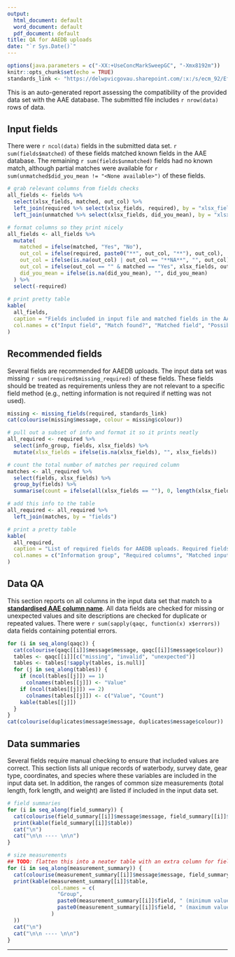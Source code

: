 ```yaml
---
output:
  html_document: default
  word_document: default
  pdf_document: default
title: QA for AAEDB uploads
date: "`r Sys.Date()`"
---
```


```r
options(java.parameters = c("-XX:+UseConcMarkSweepGC", "-Xmx8192m"))
knitr::opts_chunk$set(echo = TRUE)
standards_link <- "https://delwpvicgovau.sharepoint.com/:x:/s/ecm_92/Ef0hdVPgLa5Eud1xoKyASvQBdQWWJhW0BmR-wpSLPCT_KA?e=Qzpv0K"
```

This is an auto-generated report assessing the compatibility of the provided data set with the AAE database. The submitted file includes `r nrow(data)` rows of data.

## Input fields

There were `r ncol(data)` fields in the submitted data set. `r sum(fields$matched)` of these fields matched known fields in the AAE database. The remaining `r sum(fields$unmatched)` fields had no known match, although partial matches were available for `r sum(unmatched$did_you_mean != "<None available>")` of these fields.

```r
# grab relevant columns from fields checks
all_fields <- fields %>%
  select(xlsx_fields, matched, out_col) %>%
  left_join(required %>% select(xlsx_fields, required), by = "xlsx_fields") %>%
  left_join(unmatched %>% select(xlsx_fields, did_you_mean), by = "xlsx_fields")

# format columns so they print nicely
all_fields <- all_fields %>%
  mutate(
    matched = ifelse(matched, "Yes", "No"),
    out_col = ifelse(required, paste0("**", out_col, "**"), out_col),
    out_col = ifelse(is.na(out_col) | out_col == "**NA**", "", out_col),
    out_col = ifelse(out_col == "" & matched == "Yes", xlsx_fields, out_col),
    did_you_mean = ifelse(is.na(did_you_mean), "", did_you_mean)
  ) %>%
  select(-required)
    
# print pretty table
kable(
  all_fields,
  caption = "Fields included in input file and matched fields in the AAEDB. Where an input field was not recognised, suggested matches are listed in the right-hand column.",
  col.names = c("Input field", "Match found?", "Matched field", "Possible matches")
)
```


## Recommended fields

Several fields are recommended for AAEDB uploads. The input data set was missing `r sum(required$missing_required)` of these fields. These fields should be treated as requirements unless they are not relevant to a specific field method (e.g., netting information is not required if netting was not used).

```r
missing <- missing_fields(required, standards_link)
cat(colourise(missing$message, colour = missing$colour))
```

```r
# pull out a subset of info and format it so it prints neatly
all_required <- required %>% 
  select(info_group, fields, xlsx_fields) %>%
  mutate(xlsx_fields = ifelse(is.na(xlsx_fields), "", xlsx_fields))

# count the total number of matches per required column
matches <- all_required %>%
  select(fields, xlsx_fields) %>%
  group_by(fields) %>%
  summarise(count = ifelse(all(xlsx_fields == ""), 0, length(xlsx_fields)))

# add this info to the table
all_required <- all_required %>% 
  left_join(matches, by = "fields")

# print a pretty table
kable(
  all_required,
  caption = "List of required fields for AAEDB uploads. Required fields not found in the input are shown in bold.",
  col.names = c("Information group", "Required columns", "Matched input columns", "Number of matches in input")
)
```


## Data QA

This section reports on all columns in the input data set that match to a [**standardised AAE column name**](`r standards_link`). All data fields are checked for missing or unexpected values and site descriptions are checked for duplicate or repeated values. There were `r sum(sapply(qaqc, function(x) x$errors))` data fields containing potential errors.

```r
for (i in seq_along(qaqc)) {
  cat(colourise(qaqc[[i]]$message$message, qaqc[[i]]$message$colour))
  tables <- qaqc[[i]][c("missing", "invalid", "unexpected")]
  tables <- tables[!sapply(tables, is.null)]
  for (j in seq_along(tables)) {
    if (ncol(tables[[j]]) == 1)
      colnames(tables[[j]]) <- "Value"
    if (ncol(tables[[j]]) == 2)
      colnames(tables[[j]]) <- c("Value", "Count")
    kable(tables[[j]])
  }
}
cat(colourise(duplicates$message$message, duplicates$message$colour))
```


## Data summaries

Several fields require manual checking to ensure that included values are correct. This section lists all unique records of waterbody, survey date, gear type, coordinates, and species where these variables are included in the input data set. In addition, the ranges of common size measurements (total length, fork length, and weight) are listed if included in the input data set.


```r
# field summaries
for (i in seq_along(field_summary)) {
  cat(colourise(field_summary[[i]]$message$message, field_summary[[i]]$colour))
  print(kable(field_summary[[i]]$table))
  cat("\n")
  cat("\n\n ---- \n\n")
}

# size measurements
## TODO: flatten this into a neater table with an extra column for field (all fields in one table)
for (i in seq_along(measurement_summary)) {
  cat(colourise(measurement_summary[[i]]$message$message, field_summary[[i]]$colour))
  print(kable(measurement_summary[[i]]$table,
              col.names = c(
                "Group",
                paste0(measurement_summary[[i]]$field, " (minimum value)"),
                paste0(measurement_summary[[i]]$field, " (maximum value)")
              )
  ))
  cat("\n")
  cat("\n\n ---- \n\n")
}

```

---
